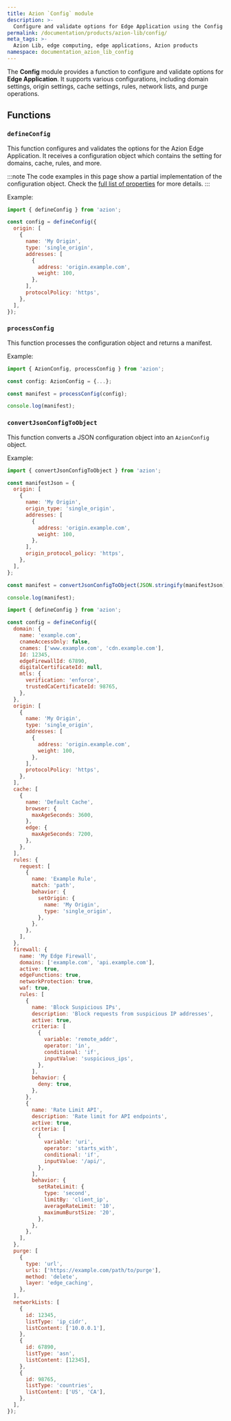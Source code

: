 ```yaml
---
title: Azion `Config` module
description: >-
  Configure and validate options for Edge Application using the Config module.
permalink: /documentation/products/azion-lib/config/
meta_tags: >-
  Azion Lib, edge computing, edge applications, Azion products
namespace: documentation_azion_lib_config
---
```



The **Config** module provides a function to configure and validate options for **Edge Application**. It supports various configurations, including domain settings, origin settings, cache settings, rules, network lists, and purge operations.

## Functions

### `defineConfig`

This function configures and validates the options for the Azion Edge Application. It receives a configuration object which contains the setting for domains, cache, rules, and more.

:::note
The code examples in this page show a partial implementation of the configuration object. Check the [full list of properties](/documentation/devtools/cli/configs/azion-config-js/) for more details.
:::

Example:

```js
import { defineConfig } from 'azion';

const config = defineConfig({
  origin: [
    {
      name: 'My Origin',
      type: 'single_origin',
      addresses: [
        {
          address: 'origin.example.com',
          weight: 100,
        },
      ],
      protocolPolicy: 'https',
    },
  ],
});
```

### `processConfig`

This function processes the configuration object and returns a manifest.

Example:

```ts
import { AzionConfig, processConfig } from 'azion';

const config: AzionConfig = {...};

const manifest = processConfig(config);

console.log(manifest);
```

### `convertJsonConfigToObject`

This function converts a JSON configuration object into an `AzionConfig` object.

Example:

```javascript
import { convertJsonConfigToObject } from 'azion';

const manifestJson = {
  origin: [
    {
      name: 'My Origin',
      origin_type: 'single_origin',
      addresses: [
        {
          address: 'origin.example.com',
          weight: 100,
        },
      ],
      origin_protocol_policy: 'https',
    },
  ],
};

const manifest = convertJsonConfigToObject(JSON.stringify(manifestJson));

console.log(manifest);
```

```javascript
import { defineConfig } from 'azion';

const config = defineConfig({
  domain: {
    name: 'example.com',
    cnameAccessOnly: false,
    cnames: ['www.example.com', 'cdn.example.com'],
    Id: 12345,
    edgeFirewallId: 67890,
    digitalCertificateId: null,
    mtls: {
      verification: 'enforce',
      trustedCaCertificateId: 98765,
    },
  },
  origin: [
    {
      name: 'My Origin',
      type: 'single_origin',
      addresses: [
        {
          address: 'origin.example.com',
          weight: 100,
        },
      ],
      protocolPolicy: 'https',
    },
  ],
  cache: [
    {
      name: 'Default Cache',
      browser: {
        maxAgeSeconds: 3600,
      },
      edge: {
        maxAgeSeconds: 7200,
      },
    },
  ],
  rules: {
    request: [
      {
        name: 'Example Rule',
        match: 'path',
        behavior: {
          setOrigin: {
            name: 'My Origin',
            type: 'single_origin',
          },
        },
      },
    ],
  },
  firewall: {
    name: 'My Edge Firewall',
    domains: ['example.com', 'api.example.com'],
    active: true,
    edgeFunctions: true,
    networkProtection: true,
    waf: true,
    rules: [
      {
        name: 'Block Suspicious IPs',
        description: 'Block requests from suspicious IP addresses',
        active: true,
        criteria: [
          {
            variable: 'remote_addr',
            operator: 'in',
            conditional: 'if',
            inputValue: 'suspicious_ips',
          },
        ],
        behavior: {
          deny: true,
        },
      },
      {
        name: 'Rate Limit API',
        description: 'Rate limit for API endpoints',
        active: true,
        criteria: [
          {
            variable: 'uri',
            operator: 'starts_with',
            conditional: 'if',
            inputValue: '/api/',
          },
        ],
        behavior: {
          setRateLimit: {
            type: 'second',
            limitBy: 'client_ip',
            averageRateLimit: '10',
            maximumBurstSize: '20',
          },
        },
      },
    ],
  },
  purge: [
    {
      type: 'url',
      urls: ['https://example.com/path/to/purge'],
      method: 'delete',
      layer: 'edge_caching',
    },
  ],
  networkLists: [
    {
      id: 12345,
      listType: 'ip_cidr',
      listContent: ['10.0.0.1'],
    },
    {
      id: 67890,
      listType: 'asn',
      listContent: [12345],
    },
    {
      id: 98765,
      listType: 'countries',
      listContent: ['US', 'CA'],
    },
  ],
});
```
